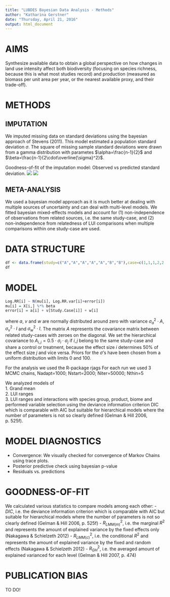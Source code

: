 ```yaml
---
title: "LUBDES Bayesian Data Analysis - Methods"
author: "Katharina Gerstner"
date: "Thursday, April 21, 2016"
output: html_document
---
```


# AIMS  
Synthesize available data to obtain a global perspective on how changes in land use intensity affect both biodiversity (focusing on species richness, because this is what most studies record) and production (measured as biomass per unit area per year, or the nearest available proxy, and their trade-off). 

# METHODS  
## IMPUTATION
We imputed missing data on standard deviations using the bayesian approach of Stevens (2011). This model estimated a population standard deviation $\sigma$. The square of missing sample standard deviations were drawn from a gamma distribution with parametes $\alpha=\frac{n-1}{2}$ and $\beta=\frac{n-1}{2\cdot\overline{\sigma}^2}$.

Goodness-of-fit of the imputation model: Observed vs predicted standard deviation.
![](C:\Users\hoppek\Documents\temp\MissingDataImputation_Richness.png)
![](C:\Users\hoppek\Documents\temp\MissingDataImputation_Yield.png)

## META-ANALYSIS
We used a bayesian model approach as it is much better at dealing with multiple sources of uncertainty and can deal with multi-level models. 
We fitted bayesian mixed-effects models and account for (1) non-independence of observations from related sources, i.e. the same study-case, and (2) non-independence from relatedness of LUI comparisons when multiple comparisons within one study-case are used.

# DATA STRUCTURE  
```r
df <- data.frame(study=c("A","A","A","A","A","B","B"),case=c(1,1,1,2,2,1,1),LUI.range=c("low-low","low-medium","low-high","low-medium","low-high","low-medium","low-high"), species.group=c(rep("plants",3),rep("mammals",2), rep("plants",2)), Log.RR=rnorm(7),Log.RR.Var=abs(rnorm(7,mean=0,sd=0.5)))
df
```

# MODEL  
```r
Log.RR[i] ~ N(mu[i], Log.RR.var[i]+error[i])
mu[i] = X[i,] %*% beta
error[i] = a[i] + v[Study.Case[i]] + w[i]
```

where $a$, $v$ and $w$ are normally distributed around zero with variance $\sigma_a^2 \cdot A$, $\sigma_v^2 \cdot I$ and $\sigma_w^2 \cdot I$. The matrix $A$ represents the covariance matrix between related study-cases with zeroes on the diagonal. We set the hierarchical covariance to $A_{i,j}=0.5 \cdot \sigma_i \cdot \sigma_j$ if $i, j$ belong to the same study-case and share a control or treatment, because the effect size $i$ determines 50% of the effect size $j$ and vice versa. Priors for the $\sigma$'s have been chosen from a uniform distribution with limits 0 and 100.

For the analysis we used the R-package rjags For each run we used 3 MCMC chains, Nadapt=1000; Nstart=2000; Niter=50000; Nthin=5


We analyzed models of  
1. Grand mean  
2. LUI ranges  
3. LUI ranges and interactions with species group, product, biome and performed variable selection using the deviance information criterion DIC which is comparable with AIC but suitable for hierarchical models where the number of parameters is not so clearly defined (Gelman & Hill 2006, p. 525f).

# MODEL DIAGNOSTICS
- Convergence: We visually checked for convergence of Markov Chains using trace plots. 
- Posterior predictive check using bayesian p-value
- Residuals vs. predictions

# GOODNESS-OF-FIT  
We calculated various statistics to compare models among each other:
- $DIC$, i.e. the deviance information criterion which is comparable with AIC but suitable for hierarchical models where the number of parameters is not so clearly defined (Gelman & Hill 2006, p. 525f)
- $R^2_{LMM(m)}$, i.e. the marginal $R^2$ and represents the amount of explained variance by the fixed effects only (Nakagawa & Schielzeth 2012)
- $R^2_{LMM(c)}$, i.e. the conditional $R^2$ and represents the amount of explained variance by the fixed and random effects (Nakagawa & Schielzeth 2012)
- $R^2_{GH}$, i.e. the averaged amount of explained varianced for each level (Gelman & Hill 2007, p. 474)

# PUBLICATION BIAS
TO DO!



